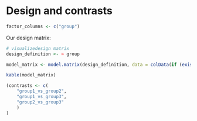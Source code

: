 # Design and contrasts

```r
factor_columns <- c("group")
```

Our design matrix:

```r
# visualizedesign matrix
design_definition <- ~ group

model_matrix <- model.matrix(design_definition, data = colData(if (exists("dds")) dds else gse))

kable(model_matrix)
```

```r

(contrasts <- c(
    "group1_vs_group2", 
    "group1_vs_group3",
    "group2_vs_group3"
    )
)

```
